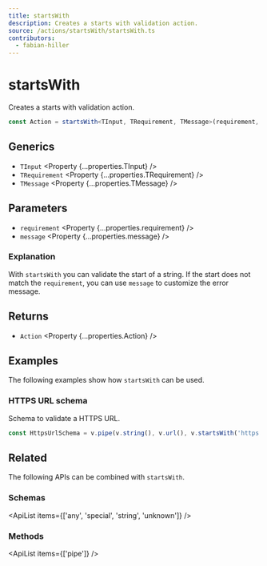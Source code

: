 ```yaml
---
title: startsWith
description: Creates a starts with validation action.
source: /actions/startsWith/startsWith.ts
contributors:
  - fabian-hiller
---
```



# startsWith

Creates a starts with validation action.

```ts
const Action = startsWith<TInput, TRequirement, TMessage>(requirement, message);
```

## Generics

- `TInput` <Property {...properties.TInput} />
- `TRequirement` <Property {...properties.TRequirement} />
- `TMessage` <Property {...properties.TMessage} />

## Parameters

- `requirement` <Property {...properties.requirement} />
- `message` <Property {...properties.message} />

### Explanation

With `startsWith` you can validate the start of a string. If the start does not match the `requirement`, you can use `message` to customize the error message.

## Returns

- `Action` <Property {...properties.Action} />

## Examples

The following examples show how `startsWith` can be used.

### HTTPS URL schema

Schema to validate a HTTPS URL.

```ts
const HttpsUrlSchema = v.pipe(v.string(), v.url(), v.startsWith('https://'));
```

## Related

The following APIs can be combined with `startsWith`.

### Schemas

<ApiList items={['any', 'special', 'string', 'unknown']} />

### Methods

<ApiList items={['pipe']} />
